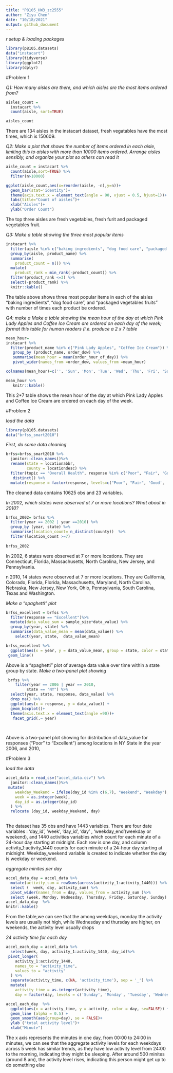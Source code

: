 ```yaml
---
title: "P8105_HW3_zc2555"
author: "Ziyu Chen"
date: "10/18/2021"
output: github_document
---
```


_r setup & loading packages_
```r
library(p8105.datasets)
data("instacart")
library(tidyverse)
library(ggplot2)
library(dplyr)
```

#Problem 1

_Q1: How many aisles are there, and which aisles are the most items ordered from?_

```r
aisles_count =
  instacart %>%
  count(aisle, sort=TRUE)

aisles_count
```

There are 134 aisles in the instacart dataset, fresh vegatables have the most times, which is 150609. 


_Q2: Make a plot that shows the number of items ordered in each aisle, limiting this to aisles with more than 10000 items ordered. Arrange aisles sensibly, and organize your plot so others can read it_

```r
aisle_count = instacart %>%
  count(aisle,sort=TRUE) %>%
  filter(n>10000)

ggplot(aisle_count,aes(x=reorder(aisle, -n),y=n))+
  geom_bar(stat='identity')+
  theme(axis.text.x = element_text(angle = 90, vjust = 0.5, hjust=1))+
  labs(title="Count of aisles")+
  xlab("Aisles")+
  ylab("Order Count")
```

The top three aisles are fresh vegetables, fresh furit and packaged vegetables fruit.


_Q3: Make a table showing the three most popular items_


```r
instacart %>%
  filter(aisle %in% c("baking ingredients", "dog food care", "packaged vegetables fruits")) %>%
  group_by(aisle, product_name) %>%
  summarise(
    product_count = n()) %>%
  mutate(
    product_rank = min_rank(-product_count)) %>%
  filter(product_rank <=3) %>%
  select(-product_rank) %>%
  knitr::kable()
```

The table above shows three most popular items in each of the aisles “baking ingredients”, “dog food care”, and “packaged vegetables fruits” with number of times each product be ordered.

_Q4: make a Make a table showing the mean hour of the day at which Pink Lady Apples and Coffee Ice Cream are ordered on each day of the week; format this table for human readers (i.e. produce a 2 x 7 table_


```r
mean_hour=
instacart %>%
  filter(product_name %in% c("Pink Lady Apples", "Coffee Ice Cream")) %>%
   group_by (product_name, order_dow) %>%
   summarise(mean_hour = mean(order_hour_of_day)) %>%
   pivot_wider(names_from =order_dow, values_from =mean_hour) 

colnames(mean_hour)=c('', 'Sun', 'Mon', 'Tue', 'Wed', 'Thu', 'Fri', 'Sat')

mean_hour %>%
   knitr::kable()
```
This 2*7 table shows the mean hour of the day at which Pink Lady Apples and Coffee Ice Cream are ordered on each day of the week.

#Problem 2

_load the data_
```r
library(p8105.datasets)
data("brfss_smart2010")
```

_First, do some data cleaning_

```r
brfss=brfss_smart2010 %>%
  janitor::clean_names()%>%
  rename(state = locationabbr,
         county = locationdesc) %>%
  filter(topic == "Overall Health", response %in% c("Poor", "Fair", 'Good', 'Very good',"Excellent")) %>%  
   distinct() %>% 
  mutate(response = factor(response, levels=c("Poor", "Fair", 'Good', 'Very good',"Excellent")))
```

The cleaned data contains 10625 obs and 23 variables. 

_In 2002, which states were observed at 7 or more locations? What about in 2010?_
```r
brfss_2002= brfss %>%
  filter(year == 2002 | year ==2010) %>%
  group_by (year, state) %>%
  summarise(location_count= n_distinct(county))  %>%
  filter(location_count >=7)
   
brfss_2002

```
In 2002, 6 states were observed at 7 or more locations. They are Connecticut, Florida, Massachusetts, North Carolina, New Jersey, and Pennsylvania.

n 2010, 14 states were observed at 7 or more locations. They are California, Colorado, Florida, Florida, Massachusetts, Maryland, North Carolina, Nebraska, New Jersey, New York, Ohio, Pennsylvania, South Carolina, Texas and Washington.


_Make a “spaghetti” plot_


```r
brfss_excellent = brfss %>%
  filter(response == "Excellent")%>%
  mutate(data_value_sum = sample_size*data_value) %>% 
  group_by(year, state) %>%
  summarise(data_value_mean = mean(data_value)) %>% 
    select(year, state,  data_value_mean)

brfss_excellent %>%
  ggplot(aes(x = year, y = data_value_mean, group = state, color = state)) +
 geom_line()


```
Above is a “spaghetti” plot of average data value over time within a state group by state. 
_Make a two-panel plot showing_

```r
 brfss %>%
    filter(year == 2006 | year == 2010, 
         state == "NY") %>%
  select(year, state, response, data_value) %>%
  drop_na() %>% 
  ggplot(aes(x = response, y = data_value)) +
  geom_boxplot()+
  theme(axis.text.x = element_text(angle =90))+
   facet_grid(.~ year)
   
 
```
Above is a two-panel plot showing for distribution of data_value for responses (“Poor” to “Excellent”) among locations in NY State in the year 2006, and 2010, 

#Problem 3

_load the data_

```r
accel_data = read_csv("accel_data.csv") %>%
  janitor::clean_names()%>%
 mutate(
    weekday_Weekend = ifelse(day_id %in% c(6,7), "Weekend", "Weekday"),
    week = as.integer(week),
    day_id = as.integer(day_id)
  ) %>%
  relocate (day_id, weekday_Weekend, day)
   

```



The dataset has 35 obs and have 1443 variables.  There are four date variables : ‘day_id’, ‘week’, ‘day_id’, ‘day’ , ‘weekday_end’(weekday or weekend), and 1440 activities variables which count for each minute of a 24-hour day starting at midnight. Each row is one day, and column activity_1:activity_1440 counts for each minute of a 24-hour day starting at midnight.  Weekday_weekend variable is created to indicate whether the day is weekday or weekend.

_aggregate minites per day_

```r
accel_data_day = accel_data %>%
  mutate(activity_sum = rowSums(across(activity_1:activity_1440))) %>% 
  select (  week, day, activity_sum) %>% 
  pivot_wider(names_from = day, values_from = activity_sum )%>% 
  select (week, Monday, Wednesday, Thursday, Friday, Saturday, Sunday)
accel_data_day  %>%
knitr::kable()
```

From the table,we can see that the among weekdays, monday the activity levels are usually not high, while Wednesday and thursday are higher, on weekends, the activity level usually drops

_24 activity time for each day_

```r
accel_each_day = accel_data %>%
  select(week, day, activity_1:activity_1440, day_id)%>%
 pivot_longer(
    activity_1:activity_1440,
    names_to = "activity_time",
    values_to = "activity"
  ) %>%
  separate(activity_time, c(NA, 'activity_time'), sep = '_') %>%
  mutate(
    activity_time = as.integer(activity_time),
    day = factor(day, levels = c('Sunday', 'Monday', 'Tuesday', 'Wednesday', 'Thursday','Friday', 'Saturday'))) 

accel_each_day  %>%
  ggplot(aes(x = activity_time, y = activity, color = day, se=FALSE)) +
  geom_line (alpha = 0.5) +
  geom_smooth(aes(group=day), se = FALSE)+
  ylab ("total activity level")+
  xlab("Minute")
```
The x axis represents the minutes in one day, from 00:00 to 24:00 in minutes, we can see that the aggregate activity levels for each weekdays across 5 week has similar trends, as they have low activity level from 24:00 to the morning, indicating they might be sleeping. After around 500 minites (around 8 am), the activity level rises, indicating this person might get up to do something else











